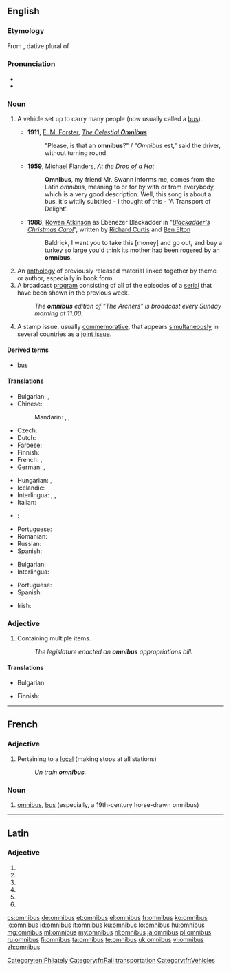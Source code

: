 {{also|Omnibus}}
==English==

===Etymology===
From {{etyl|la}} {{term|omnibus||lang=la|for all}}, dative plural of {{term|omnis||lang=la|all}}

===Pronunciation===
* {{IPA|/ˈɒmniˌbʌs/}}
* {{audio|En-us-omnibus.ogg|Audio (US)}}
{{rfap|UK|UK}}

===Noun===
{{wikipedia}}
{{en-noun|es|pl2=omnibi}}

# {{dated}} A vehicle set up to carry many people (now usually called a [[bus]]).
#* '''1911''', [[w:E. M. Forster|E. M. Forster]], ''[[w:The Celestial Omnibus|The Celestial '''Omnibus''']]''
#*: "Please, is that an '''omnibus'''?" / "''Omnibus'' est," said the driver, without turning round.
#* '''1959''', [[w:Michael Flanders|Michael Flanders]], ''[[w:At the Drop of a Hat|At the Drop of a Hat]]''
#*: '''Omnibus''', my friend Mr. Swann informs me, comes from the Latin ''omnibus'', meaning to or for by with or from everybody, which is a very good description. Well, this song is about a bus, it's wittily subtitled - I thought of this - 'A Transport of Delight'.
#* '''1988''', [[w:Rowan Atkinson|Rowan Atkinson]] as Ebenezer Blackadder in "''[[w:Blackadder's Christmas Carol|Blackadder's Christmas Carol]]''", written by [[w:Richard Curtis|Richard Curtis]] and [[w:Ben Elton|Ben Elton]]
#*: Baldrick, I want you to take this [money] and go out, and buy a turkey so large you'd think its mother had been [[rogering|rogered]] by an '''omnibus'''.
# An [[anthology]] of previously released material linked together by theme or author, especially in book form.
# A broadcast [[program]] consisting of all of the episodes of a [[serial]] that have been shown in the previous week.
#: ''The '''omnibus''' edition of "The Archers" is broadcast every Sunday morning at 11.00.''
# {{philately}} A stamp issue, usually [[commemorative]], that appears [[simultaneously]] in several countries as a [[joint issue]].

====Derived terms====
* [[bus]]

====Translations====
{{trans-top|vehicle}}
* Bulgarian: {{t+|bg|омнибус|m|tr=omnibus}}, {{t+|bg|автобус|m|tr=avtobus}}
* Chinese:
*: Mandarin: {{t|cmn|公車|sc=Hani}}, {{t|cmn|公共汽車|sc=Hani}}, {{t|cmn|巴士|sc=Hani}}
* Czech: {{t+|cs|autobus}}
* Dutch: {{t+|nl|bus}}
* Faroese: {{t-|fo|bussur|m}}
* Finnish: {{t+|fi|linja-auto}}
* French: {{t+|fr|omnibus|m}}, {{t+|fr|bus|m}}
* German: {{t+|de|Omnibus|m}}, {{t+|de|Bus|m}}
{{trans-mid}}
* Hungarian: {{t-|hu|omnibusz}}, {{t+|hu|autóbusz}}
* Icelandic: {{t+|is|strætó|m}}
* Interlingua: {{t-|ia|omnibus}}, {{t-|ia|autobus}}, {{t-|ia|bus}}
* Italian: {{t+|it|autobus|m}}
* {{ttbc|ja}}: {{t-|ja|乗合バス|tr=のりあいばす, noriaibasu|sc=Jpan}}
* Portuguese: {{t+|pt|ônibus|m}}
* Romanian: {{t-|ro|autobuz|n}}
* Russian: {{t+|ru|автобус|m|tr=aftóbus|sc=Cyrl}}
* Spanish: {{t+|es|autobús|m}}
{{trans-bottom}}

{{trans-top|book}}
* Bulgarian: {{t-|bg|сборник|m|tr=sbórnik|sc=Cyrl}}
* Interlingua: {{t-|ia|compilation}}
{{trans-mid}}
* Portuguese: {{t+|pt|compilação|f}}
* Spanish: {{t-|es|compilación|f}}
{{trans-bottom}}

{{trans-top|television programme/program}}
* Irish: {{t-|ga|ollchlár|m}}
{{trans-mid}}
{{trans-bottom}}

===Adjective===
{{en-adj|-}}

# Containing multiple items.
#: ''The legislature enacted an '''omnibus''' appropriations bill.''

====Translations====
{{trans-top|containing multiple items}}
* Bulgarian: {{t+|bg|всеобхватен|tr=vseobhváten}}
{{trans-mid}}
* Finnish: {{t-|fi|kertaus, yhteenveto, kaikki jaksot}}
{{trans-bottom}}

[[Category:en:Philately]]

----

==French==

===Adjective===
{{fr-adj|inv=yes}}

# {{rail transport|of a train}} Pertaining to a [[local]] (making stops at all stations)
#: ''Un train '''omnibus'''.''

===Noun===
{{fr-noun|m|pl=omnibus}}

# {{dated|lang=fr}} [[omnibus]], [[bus]] (especially, a 19th-century horse-drawn omnibus)

[[Category:fr:Rail transportation]]
[[Category:fr:Vehicles]]

----

==Latin==

===Adjective===
{{la-adj-form|omnibus}}

# {{inflection of|omnis|omnis|dat|m|p|lang=la}}
# {{inflection of|omnis|omnis|dat|f|p|lang=la}}
# {{inflection of|omnis|omnis|dat|n|p|lang=la}}
# {{inflection of|omnis|omnis|abl|m|p|lang=la}}
# {{inflection of|omnis|omnis|abl|f|p|lang=la}}
# {{inflection of|omnis|omnis|abl|n|p|lang=la}}

[[cs:omnibus]]
[[de:omnibus]]
[[et:omnibus]]
[[el:omnibus]]
[[fr:omnibus]]
[[ko:omnibus]]
[[io:omnibus]]
[[id:omnibus]]
[[it:omnibus]]
[[ku:omnibus]]
[[lo:omnibus]]
[[hu:omnibus]]
[[mg:omnibus]]
[[ml:omnibus]]
[[my:omnibus]]
[[nl:omnibus]]
[[ja:omnibus]]
[[pl:omnibus]]
[[ru:omnibus]]
[[fi:omnibus]]
[[ta:omnibus]]
[[te:omnibus]]
[[uk:omnibus]]
[[vi:omnibus]]
[[zh:omnibus]]